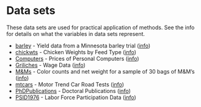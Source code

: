 # Data sets

These data sets are used for practical application of methods. See the info for details on what the variables in data sets represent.

- [barley](../data/barley.csv) - Yield data from a Minnesota barley trial ([info](https://vincentarelbundock.github.io/Rdatasets/doc/lattice/barley.html))
- [chickwts](../data/chickwts.csv) - Chicken Weights by Feed Type ([info](https://stat.ethz.ch/R-manual/R-devel/library/datasets/html/chickwts.html))
- [Computers](../data/Computers.csv) - Prices of Personal Computers ([info](https://vincentarelbundock.github.io/Rdatasets/doc/Ecdat/Computers.html))
- [Griliches](../data/Griliches.csv) -  Wage Data ([info](https://vincentarelbundock.github.io/Rdatasets/doc/Ecdat/Griliches.html))
- [M&Ms](../data/mm.csv) - Color counts and net weight for a sample of 30 bags of M&M's ([info](https://www.randomservices.org/random/data/MM.html))
- [mtcars](../data/mtcars.csv) - Motor Trend Car Road Tests ([info](https://vincentarelbundock.github.io/Rdatasets/doc/datasets/mtcars.html))
- [PhDPublications](../data/PhDPublications.csv) - Doctoral Publications ([info](https://vincentarelbundock.github.io/Rdatasets/doc/AER/PhDPublications.html))
- [PSID1976](../data/PSID1976.csv) -  Labor Force Participation Data ([info](https://vincentarelbundock.github.io/Rdatasets/doc/AER/PSID1976.html))

